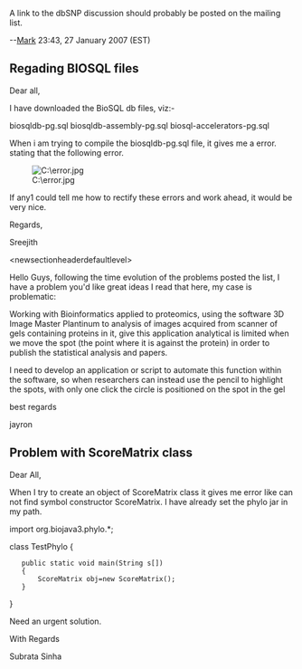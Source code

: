 A link to the dbSNP discussion should probably be posted on the mailing list.

--[[User:Mark|Mark]] 23:43, 27 January 2007 (EST)

== Regading BIOSQL files ==

Dear all,

I have downloaded the BioSQL db files, viz:-

biosqldb-pg.sql
biosqldb-assembly-pg.sql
biosql-accelerators-pg.sql

When i am trying to compile the biosqldb-pg.sql file, it gives me a error. stating that the following error.

[[Image:C:\error.jpg]]

If any1 could tell me how to rectify these errors and work ahead, it would be very nice.


Regards,

Sreejith

&lt;newsectionheaderdefaultlevel&gt;

Hello Guys, following the time evolution of the problems posted
the list, I have a problem you'd like great ideas
I read that here, my case is problematic:

Working with Bioinformatics applied to proteomics, using the software
3D Image Master Plantinum to analysis of images acquired from
scanner of gels containing proteins in it, give this application
analytical is limited when we move the spot (the point where it is
against the protein) in order to publish the statistical analysis and papers.

I need to develop an application or script to
automate this function within the software, so when researchers
can instead use the pencil to highlight the spots, with only one
click the circle is positioned on the spot in the gel

best regards

jayron

== Problem with ScoreMatrix class ==

Dear All,

When I try to create an object of ScoreMatrix class it gives me error like can not find symbol constructor ScoreMatrix. I have already set the phylo jar in my path. 

import org.biojava3.phylo.*;

class TestPhylo 
{
	public static void main(String s[])
	{
		ScoreMatrix obj=new ScoreMatrix();
	}
}

Need an urgent solution.

With Regards

Subrata Sinha